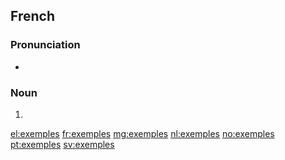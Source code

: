 ==French==

===Pronunciation===
* {{IPA|/ɛ.ɡzɑ̃pl/|lang=fr}}

===Noun===
{{head|fr|plural}} {{m-p}}

# {{plural of|exemple|lang=fr}}

[[el:exemples]]
[[fr:exemples]]
[[mg:exemples]]
[[nl:exemples]]
[[no:exemples]]
[[pt:exemples]]
[[sv:exemples]]
